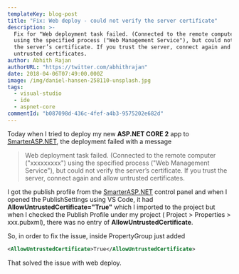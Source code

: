 ```yaml
---
templateKey: blog-post
title: "Fix: Web deploy - could not verify the server certificate"
description: >-
  Fix for "Web deployment task failed. (Connected to the remote computer ("xxx")
  using the specified process ("Web Management Service"), but could not verify
  the server’s certificate. If you trust the server, connect again and allow
  untrusted certificates.
author: Abhith Rajan
authorURL: "https://twitter.com/abhithrajan"
date: 2018-04-06T07:49:00.000Z
image: /img/daniel-hansen-258110-unsplash.jpg
tags:
  - visual-studio
  - ide
  - aspnet-core
commentId: "b087098d-436c-4fef-a4b3-9575202e682d"
---
```


Today when I tried to deploy my new **ASP.NET CORE 2** app to [SmarterASP.NET][1], the deployment failed with a message

> Web deployment task failed. (Connected to the remote computer ("xxxxxxxxx") using the specified process ("Web Management Service"), but could not verify the server’s certificate. If you trust the server, connect again and allow untrusted certificates.

I got the publish profile from the [SmarterASP.NET][1] control panel and when I opened the PublishSettings using VS Code, it had **AllowUntrustedCertificate="True"** which I imported to the project but when I checked the Publish Profile under my project ( Project > Properties > xxx.pubxml), there was no entry of **AllowUntrustedCertificate**.

So, in order to fix the issue, inside PropertyGroup just added

```xml
<AllowUntrustedCertificate>True</AllowUntrustedCertificate>
```

That solved the issue with web deploy.

[1]: http://www.SmarterASP.NET/index?r=100571651

